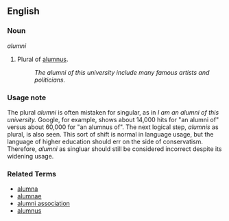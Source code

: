 ==English==

===Noun===
''alumni''

# Plural of [[alumnus]].
#: ''The alumni of this university include many famous artists and politicians.''

===Usage note===
The plural ''alumni'' is often mistaken for singular, as in ''I am an alumni of this university.''  Google, for example, shows about 14,000 hits for "an alumni of" versus about 60,000 for "an alumnus of".  The next logical step, ''alumnis'' as plural, is also seen.  This sort of shift is normal in language usage, but the language of higher education should err on the side of conservatism.  Therefore, ''alumni'' as singluar should still be considered incorrect despite its widening usage.

===Related Terms===
*[[alumna]]
*[[alumnae]]
*[[alumni association]]
*[[alumnus]]